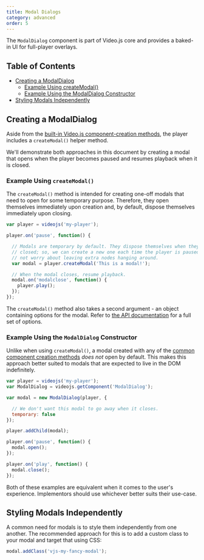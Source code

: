 ```yaml
---
title: Modal Dialogs
category: advanced
order: 5
---
```


The `ModalDialog` component is part of Video.js core and provides a baked-in UI for full-player overlays.

## Table of Contents

* [Creating a ModalDialog](#creating-a-modaldialog)
  * [Example Using createModal()](#example-using-createmodal)
  * [Example Using the ModalDialog Constructor](#example-using-the-modaldialog-constructor)
* [Styling Modals Independently](#styling-modals-independently)

## Creating a ModalDialog

Aside from the [built-in Video.js component-creation methods][creating-component], the player includes a `createModal()` helper method.

We'll demonstrate both approaches in this document by creating a modal that opens when the player becomes paused and resumes playback when it is closed.

### Example Using `createModal()`

The `createModal()` method is intended for creating one-off modals that need to open for some temporary purpose. Therefore, they open themselves immediately upon creation and, by default, dispose themselves immediately upon closing.

```js
var player = videojs('my-player');

player.on('pause', function() {

  // Modals are temporary by default. They dispose themselves when they are
  // closed; so, we can create a new one each time the player is paused and
  // not worry about leaving extra nodes hanging around.
  var modal = player.createModal('This is a modal!');

  // When the modal closes, resume playback.
  modal.on('modalclose', function() {
    player.play();
  });
});
```

The `createModal()` method also takes a second argument - an object containing options for the modal. Refer to [the API documentation][api-doc] for a full set of options.

### Example Using the `ModalDialog` Constructor

Unlike when using `createModal()`, a modal created with any of the [common component creation methods][creating-component] _does not_ open by default. This makes this approach better suited to modals that are expected to live in the DOM indefinitely.

```js
var player = videojs('my-player');
var ModalDialog = videojs.getComponent('ModalDialog');

var modal = new ModalDialog(player, {

  // We don't want this modal to go away when it closes.
  temporary: false
});

player.addChild(modal);

player.on('pause', function() {
  modal.open();
});

player.on('play', function() {
  modal.close();
});
```

Both of these examples are equivalent when it comes to the user's experience. Implementors should use whichever better suits their use-case.

## Styling Modals Independently

A common need for modals is to style them independently from one another. The recommended approach for this is to add a custom class to your modal and target that using CSS:

```js
modal.addClass('vjs-my-fancy-modal');
```

[api-doc]: https://docs.videojs.com/ModalDialog.html

[creating-component]: /guides/components#creating-a-component
